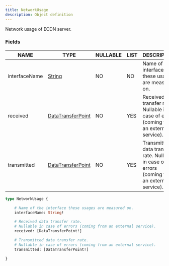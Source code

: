 ```yaml
---
title: NetworkUsage
description: Object definition
---
```


Network usage of ECDN server.

### Fields

| NAME | TYPE | NULLABLE | LIST | DESCRIPTION |
| - | - | - | - | - |
| interfaceName | [String](../ecdn-api-scalars/String) | NO | NO | Name of the interface these usages are measured on. | 
| received | [DataTransferPoint](../ecdn-api-objects/DataTransferPoint) | NO | YES | Received data transfer rate. Nullable in case of errors (coming from an external service). | 
| transmitted | [DataTransferPoint](../ecdn-api-objects/DataTransferPoint) | NO | YES | Transmitted data transfer rate. Nullable in case of errors (coming from an external service). | 

```graphql
type NetworkUsage {

	# Name of the interface these usages are measured on.
	interfaceName: String!

	# Received data transfer rate.
	# Nullable in case of errors (coming from an external service).
	received: [DataTransferPoint!]

	# Transmitted data transfer rate.
	# Nullable in case of errors (coming from an external service).
	transmitted: [DataTransferPoint!]

}
```

